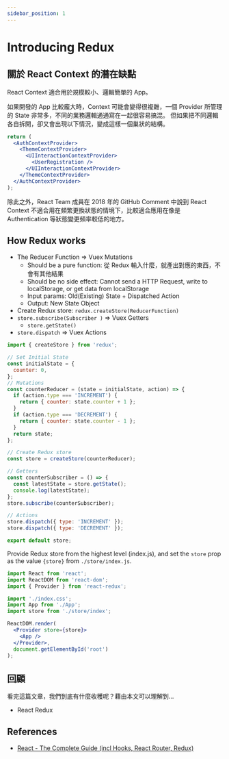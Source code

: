 ```yaml
---
sidebar_position: 1
---
```


# Introducing Redux

## 關於 React Context 的潛在缺點

React Context 適合用於規模較小、邏輯簡單的 App。

如果開發的 App 比較龐大時，Context 可能會變得很複雜，一個 Provider 所管理的 State 非常多，不同的業務邏輯通通寫在一起很容易搞混。
但如果把不同邏輯各自拆開，卻又會出現以下情況，變成這樣一個巢狀的結構。

```jsx
return (
  <AuthContextProvider>
    <ThemeContextProvider>
      <UIInteractionContextProvider>
        <UserRegistration />
      </UIInteractionContextProvider>
    </ThemeContextProvider>
  </AuthContextProvider>
);
```

除此之外，React Team 成員在 2018 年的 GitHub Comment 中說到 React Context 不適合用在頻繁更換狀態的情境下，比較適合應用在像是 Authentication 等狀態變更頻率較低的地方。

## How Redux works

- The Reducer Function => Vuex Mutations
  - Should be a pure function: 從 Redux 輸入什麼，就產出對應的東西，不會有其他結果
  - Should be no side effect: Cannot send a HTTP Request, write to localStorage, or get data from localStorage
  - Input params: Old(Existing) State + Dispatched Action
  - Output: New State Object
- Create Redux store: `redux.createStore(ReducerFunction)`
- `store.subscribe(Subscriber )` => Vuex Getters
  - `store.getState()`
- `store.dispatch` => Vuex Actions

```jsx
import { createStore } from 'redux';

// Set Initial State
const initialState = {
  counter: 0,
};
// Mutations
const counterReducer = (state = initialState, action) => {
  if (action.type === 'INCREMENT') {
    return { counter: state.counter + 1 };
  }
  if (action.type === 'DECREMENT') {
    return { counter: state.counter - 1 };
  }
  return state;
};

// Create Redux store
const store = createStore(counterReducer);

// Getters
const counterSubscriber = () => {
  const latestState = store.getState();
  console.log(latestState);
};
store.subscribe(counterSubscriber);

// Actions
store.dispatch({ type: 'INCREMENT' });
store.dispatch({ type: 'DECREMENT' });

export default store;
```

Provide Redux store from the highest level (index.js), and set the `store` prop as the value `{store}` from `./store/index.js`.

```jsx
import React from 'react';
import ReactDOM from 'react-dom';
import { Provider } from 'react-redux';

import './index.css';
import App from './App';
import store from './store/index';

ReactDOM.render(
  <Provider store={store}>
    <App />
  </Provider>,
  document.getElementById('root')
);
```

## 回顧

看完這篇文章，我們到底有什麼收穫呢？藉由本文可以理解到…

- React Redux

## References

- [React - The Complete Guide (incl Hooks, React Router, Redux)](https://www.udemy.com/course/react-the-complete-guide-incl-redux/)
